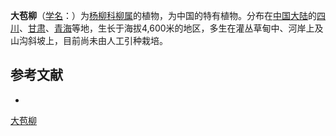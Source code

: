 {{Speciesbox
| name = 大苞柳
| status = 
| status_system = 
| image =
| genus = Salix
| species = pseudospissa
| authority = Görz
}}

'''大苞柳'''（[[学名|学名]]：{{lang|la|''Salix pseudospissa''}}）为[[杨柳科|杨柳科]][[柳属|柳属]]的植物，为中国的特有植物。分布在[[中国大陆|中国大陆]]的[[四川|四川]]、[[甘肃|甘肃]]、[[青海|青海]]等地，生长于海拔4,600米的地区，多生在灌丛草甸中、河岸上及山沟斜坡上，目前尚未由人工引种栽培。

== 参考文献 ==
<div class="references-small">
* {{cite web| url =http://www.bioinfo.cn/db05/KmzwSpecies.php?action=view&id=20560| title =大苞柳| work =《中国高等植物数据库全库》| publisher =中国科学院微生物研究所| author =昆明植物研究所| accessdate =2009-02-25| deadurl =yes| archiveurl =https://web.archive.org/web/20160305022003/http://www.bioinfo.cn/db05/KmzwSpecies.php?action=view&id=20560| archivedate =2016-03-05}}
</div>
{{Taxonbar|from=Q10937708}}

[[Category:柳属|大苞柳]]


{{植物小作品}}